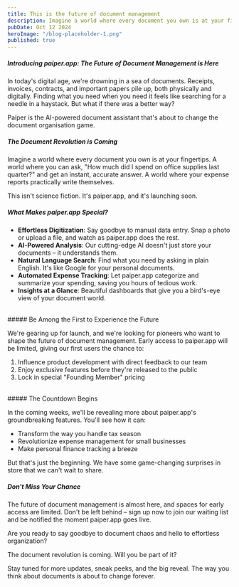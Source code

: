```yaml
---
title: This is the future of document management
description: Imagine a world where every document you own is at your fingertips. A world where you can ask, "How much did I spend on office supplies last quarter?" and get an instant, accurate answer. A world where your expense reports practically write themselves.
pubDate: Oct 12 2024
heroImage: "/blog-placeholder-1.png"
published: true
---
```


##### Introducing paiper.app: The Future of Document Management is Here

In today's digital age, we're drowning in a sea of documents. Receipts, invoices, contracts, and important papers pile up, both physically and digitally. Finding what you need when you need it feels like searching for a needle in a haystack. But what if there was a better way?

Paiper is the AI-powered document assistant that's about to change the document organisation game.

##### The Document Revolution is Coming

Imagine a world where every document you own is at your fingertips. A world where you can ask, "How much did I spend on office supplies last quarter?" and get an instant, accurate answer. A world where your expense reports practically write themselves.

This isn't science fiction. It's paiper.app, and it's launching soon.

##### What Makes paiper.app Special?

- **Effortless Digitization**: Say goodbye to manual data entry. Snap a photo or upload a file, and watch as paiper.app does the rest.
- **AI-Powered Analysis**: Our cutting-edge AI doesn't just store your documents – it understands them.
- **Natural Language Search**: Find what you need by asking in plain English. It's like Google for your personal documents.
- **Automated Expense Tracking**: Let paiper.app categorize and summarize your spending, saving you hours of tedious work.
- **Insights at a Glance**: Beautiful dashboards that give you a bird's-eye view of your document world.

<br />
##### Be Among the First to Experience the Future

We're gearing up for launch, and we're looking for pioneers who want to shape the future of document management. Early access to paiper.app will be limited, giving our first users the chance to:

1. Influence product development with direct feedback to our team
2. Enjoy exclusive features before they're released to the public
3. Lock in special "Founding Member" pricing

<br />
##### The Countdown Begins

In the coming weeks, we'll be revealing more about paiper.app's groundbreaking features. You'll see how it can:

- Transform the way you handle tax season
- Revolutionize expense management for small businesses
- Make personal finance tracking a breeze

But that's just the beginning. We have some game-changing surprises in store that we can't wait to share.

##### Don't Miss Your Chance

The future of document management is almost here, and spaces for early access are limited. Don't be left behind – sign up now to join our waiting list and be notified the moment paiper.app goes live.

Are you ready to say goodbye to document chaos and hello to effortless organization?

The document revolution is coming. Will you be part of it?

Stay tuned for more updates, sneak peeks, and the big reveal. The way you think about documents is about to change forever.
